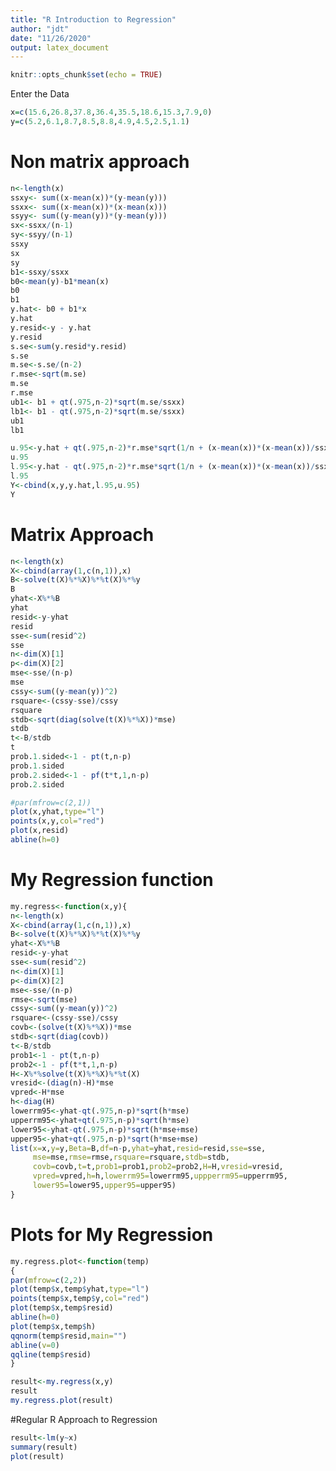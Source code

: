 ```yaml
---
title: "R Introduction to Regression"
author: "jdt"
date: "11/26/2020"
output: latex_document
---
```


```r
knitr::opts_chunk$set(echo = TRUE)
```
Enter the Data
```r
x=c(15.6,26.8,37.8,36.4,35.5,18.6,15.3,7.9,0)
y=c(5.2,6.1,8.7,8.5,8.8,4.9,4.5,2.5,1.1)
```
# Non matrix approach
```r
n<-length(x)
ssxy<- sum((x-mean(x))*(y-mean(y)))
ssxx<- sum((x-mean(x))*(x-mean(x)))
ssyy<- sum((y-mean(y))*(y-mean(y)))
sx<-ssxx/(n-1)
sy<-ssyy/(n-1)
ssxy
sx
sy
b1<-ssxy/ssxx
b0<-mean(y)-b1*mean(x)
b0
b1
y.hat<- b0 + b1*x
y.hat
y.resid<-y - y.hat
y.resid
s.se<-sum(y.resid*y.resid)
s.se
m.se<-s.se/(n-2)
r.mse<-sqrt(m.se)
m.se
r.mse
ub1<- b1 + qt(.975,n-2)*sqrt(m.se/ssxx)
lb1<- b1 - qt(.975,n-2)*sqrt(m.se/ssxx)
ub1
lb1

u.95<-y.hat + qt(.975,n-2)*r.mse*sqrt(1/n + (x-mean(x))*(x-mean(x))/ssxx)
u.95
l.95<-y.hat - qt(.975,n-2)*r.mse*sqrt(1/n + (x-mean(x))*(x-mean(x))/ssxx)
l.95
Y<-cbind(x,y,y.hat,l.95,u.95)
Y
```
# Matrix Approach

```r
n<-length(x)
X<-cbind(array(1,c(n,1)),x)
B<-solve(t(X)%*%X)%*%t(X)%*%y
B
yhat<-X%*%B
yhat
resid<-y-yhat
resid
sse<-sum(resid^2)
sse
n<-dim(X)[1]
p<-dim(X)[2]
mse<-sse/(n-p)
mse
cssy<-sum((y-mean(y))^2)
rsquare<-(cssy-sse)/cssy
rsquare
stdb<-sqrt(diag(solve(t(X)%*%X))*mse)
stdb
t<-B/stdb
t
prob.1.sided<-1 - pt(t,n-p)
prob.1.sided
prob.2.sided<-1 - pf(t*t,1,n-p)
prob.2.sided

#par(mfrow=c(2,1))
plot(x,yhat,type="l")
points(x,y,col="red")
plot(x,resid)
abline(h=0)
```
# My Regression function

```r

my.regress<-function(x,y){
n<-length(x)
X<-cbind(array(1,c(n,1)),x)
B<-solve(t(X)%*%X)%*%t(X)%*%y
yhat<-X%*%B
resid<-y-yhat
sse<-sum(resid^2)
n<-dim(X)[1]
p<-dim(X)[2]
mse<-sse/(n-p)
rmse<-sqrt(mse)
cssy<-sum((y-mean(y))^2)
rsquare<-(cssy-sse)/cssy
covb<-(solve(t(X)%*%X))*mse
stdb<-sqrt(diag(covb))
t<-B/stdb
prob1<-1 - pt(t,n-p)
prob2<-1 - pf(t*t,1,n-p)
H<-X%*%solve(t(X)%*%X)%*%t(X)
vresid<-(diag(n)-H)*mse
vpred<-H*mse
h<-diag(H)
lowerrm95<-yhat-qt(.975,n-p)*sqrt(h*mse)
upperrm95<-yhat+qt(.975,n-p)*sqrt(h*mse)
lower95<-yhat-qt(.975,n-p)*sqrt(h*mse+mse)
upper95<-yhat+qt(.975,n-p)*sqrt(h*mse+mse)
list(x=x,y=y,Beta=B,df=n-p,yhat=yhat,resid=resid,sse=sse,
     mse=mse,rmse=rmse,rsquare=rsquare,stdb=stdb,
     covb=covb,t=t,prob1=prob1,prob2=prob2,H=H,vresid=vresid,
     vpred=vpred,h=h,lowerrm95=lowerrm95,uppperrm95=upperrm95,
     lower95=lower95,upper95=upper95)
}
```

# Plots for  My Regression
```r

my.regress.plot<-function(temp)
{
par(mfrow=c(2,2))
plot(temp$x,temp$yhat,type="l")
points(temp$x,temp$y,col="red")
plot(temp$x,temp$resid)
abline(h=0)
plot(temp$x,temp$h)
qqnorm(temp$resid,main="")
abline(v=0)
qqline(temp$resid)
}

result<-my.regress(x,y)
result
my.regress.plot(result)
```

#Regular R Approach to Regression
```r

result<-lm(y~x)
summary(result)
plot(result)
```